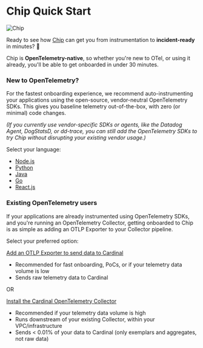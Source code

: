 
# Chip Quick Start

<Image src="/chip_right.png" alt="Chip" width={200} height={200} />

Ready to see how [Chip](https://cardinalhq.io/chip) can get you from instrumentation to **incident-ready** in minutes? 🚀

Chip is **OpenTelemetry-native**, so whether you're new to OTel, or using it already, you'll be able to get onboarded in under 30 minutes.

### New to OpenTelemetry?

For the fastest onboarding experience, we recommend auto-instrumenting your applications using the open-source, vendor-neutral OpenTelemetry SDKs. This gives you baseline telemetry out-of-the-box, with zero (or minimal) code changes.

*(If you currently use vendor-specific SDKs or agents, like the Datadog Agent, DogStatsD, or dd-trace, you can still add the OpenTelemetry SDKs to try Chip without disrupting your existing vendor usage.)*

Select your language:

- [Node.js](/chip/app-instrumentation/nodejs)
- [Python](/chip/app-instrumentation/python)
- [Java](/chip/app-instrumentation/java)
- [Go](/chip/app-instrumentation/go)
- [React.js](/chip/app-instrumentation/reactjs)


### Existing OpenTelemetry users

If your applications are already instrumented using OpenTelemetry SDKs, and you're running an OpenTelemetry Collector, getting onboarded to Chip is as simple as adding an OTLP Exporter to your Collector pipeline.

Select your preferred option:

[Add an OTLP Exporter to send data to Cardinal](/chip/otel-collectors/export-to-cardinal) 
  - Recommended for fast onboarding, PoCs, or if your telemetry data volume is low
  - Sends raw telemetry data to Cardinal

OR

[Install the Cardinal OpenTelemetry Collector](/chip/otel-collectors/cardinal-collector)
  - Recommended if your telemetry data volume is high
  - Runs downstream of your existing Collector, within your VPC/infrastructure
  - Sends < 0.01% of your data to Cardinal (only exemplars and aggregates, not raw data)
